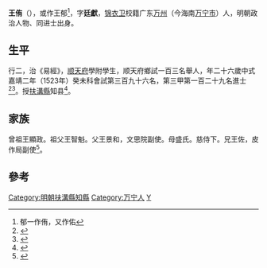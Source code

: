 {{明清人物信息框
| 姓名 = 王侑
| 原名 =
| 圖片名稱= 
| 圖片大小 =
| 圖片說明 = 
| 最高職務 =
| 國家 = 大明 
| 爵位 =
| 籍貫 = [[廣東|廣東]][[萬州_(瓊州府)|萬州]]
| 族裔 = 
| 字號 = 
| 諡號 =
| 出生日期 = 九月初八日
| 出生地點 = 
| 逝世日期 = 卒年不詳 
| 逝世地點 =
| 墓葬 =
| 配偶 = 娶彭氏，继娶嚴氏
| 親屬 = 
| 出身 =
* 
* 嘉靖二年癸未科進士
| 經歷 =
| 著作 = 
}}'''王侑'''（{{bd|1498年||？|}}），或作王郁<ref>郁一作侑，又作佑</ref>，字'''廷獻'''，[[锦衣卫|锦衣卫]]校籍广东[[萬州_(瓊州府)|万州]]（今海南[[万宁市|万宁市]]）人，明朝政治人物、同进士出身。

==生平== 
行二，治《易經》，[[顺天府|顺天府]]學附學生，顺天府鄉試一百三名舉人，年二十六歲中式嘉靖二年（1523年）癸未科會試第三百九十六名，第三甲第一百二十九名進士<ref>{{Cite book|title=《皇明贡举考》卷五|last=（明）[[张朝瑞|张朝瑞]]|first=|publisher=《续修四库全书》史部第828册|year=|isbn=|location=|pages=}}</ref><ref>{{Cite book|title=贡举志五种 上|last=鲁小俊，江俊伟著|first=|publisher=武汉：武汉大学出版社|year=2009|isbn=978-7-307-07043-1|location=|pages=}}</ref>。授[[扶溝縣|扶溝縣]]知县<ref>{{cite news|title=海南历代进士名表|url=http://www.hnszw.org.cn/data/news/2009/06/44121/|accessdate=2013-08-05|newspaper=海南史志网|archive-url=https://web.archive.org/web/20131203012302/http://www.hnszw.org.cn/data/news/2009/06/44121/|archive-date=2013-12-03|dead-url=yes}}</ref>。

==家族== 
曾祖王顯政。祖父王智魁。父王景和，文思院副使。母盛氏。慈侍下。兄王佐，皮作局副使<ref>{{Cite book|title=天一阁藏明代科举录选刊 登科录 点校本|last=龚延明主编|first=|publisher=宁波出版社|year=2016|isbn=978-7-5526-2320-8|location=宁波|pages=|quote=《天一閣藏明代科舉錄選刊.登科錄》之《嘉靖二年癸未科進士登科録》}}</ref>。

==參考==
{{reflist}}
{{明朝人物小作品}}
{{嘉靖二年癸未科殿試金榜}}
{{DEFAULTSORT:Wang王}}
[[Category:明朝扶溝縣知縣|Category:明朝扶溝縣知縣]]
[[Category:万宁人|Category:万宁人]]
[[Category:王姓|Y]]